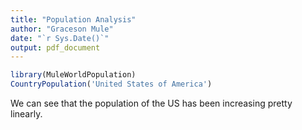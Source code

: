 ```yaml
---
title: "Population Analysis"
author: "Graceson Mule"
date: "`r Sys.Date()`"
output: pdf_document
---
```


```r
library(MuleWorldPopulation)
CountryPopulation('United States of America')
```
We can see that the population of the US has been increasing pretty linearly.
